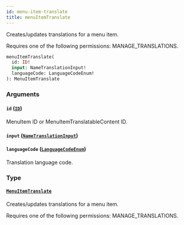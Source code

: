 ```yaml
---
id: menu-item-translate
title: menuItemTranslate
---
```



Creates/updates translations for a menu item. 

Requires one of the following permissions: MANAGE_TRANSLATIONS.

```graphql
menuItemTranslate(
  id: ID!
  input: NameTranslationInput!
  languageCode: LanguageCodeEnum!
): MenuItemTranslate
```


### Arguments

#### `id` ([`ID`](../../../developer/api-reference/scalars/id))

MenuItem ID or MenuItemTranslatableContent ID.


#### `input` ([`NameTranslationInput`](../../../developer/api-reference/inputs/name-translation-input))




#### `languageCode` ([`LanguageCodeEnum`](../../../developer/api-reference/enums/language-code-enum))

Translation language code.


### Type

#### [`MenuItemTranslate`](../../../developer/api-reference/objects/menu-item-translate) 

Creates/updates translations for a menu item. 

Requires one of the following permissions: MANAGE_TRANSLATIONS.




